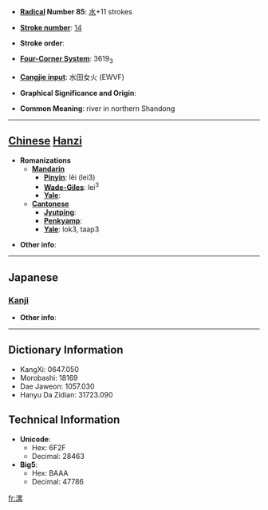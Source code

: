 * '''[[Wiktionary:Chinese radical index| Radical]] Number 85''': [[Wiktionary:Chinese radical index 水|水]]+11 strokes

* '''[[Wiktionary:Chinese total strokes index|Stroke number]]''': [[Wiktionary:Chinese total strokes index 14|14]]

* '''Stroke order''': 

* '''[[Wiktionary:Chinese four corner index|Four-Corner System]]''': 3619<sub>3</sub>

* '''[[Wiktionary:Chinese Cangjie index|Cangjie input]]''': 水田女火 (EWVF)

* '''Graphical Significance and Origin''': 

* '''Common Meaning''': river in northern Shandong

----

== [[Chinese]] [[Hanzi]] ==

* '''Romanizations'''
** '''[[Mandarin]]'''
*** '''[[Pinyin]]''': lěi (lei3)
*** '''[[Wade-Giles]]''': lei<sup>3</sup>
*** '''[[Yale]]''': 
** '''[[Cantonese]]'''
*** '''[[Jyutping]]''':
*** '''[[Penkyamp]]''': 
*** '''[[Yale]]''': lok3, taap3

* '''Other info''': 

----

==Japanese==
===[[Kanji]]===
{{kanji|on readings=[[とう]] (tō), [[るい]] (rui)|kun readings=}}

* '''Other info''':  

----

== Dictionary Information ==

* KangXi: 0647.050
* Morobashi: 18169
* Dae Jaweon: 1057.030
* Hanyu Da Zidian: 31723.090

== Technical Information ==

* '''Unicode''':
** Hex: 6F2F
** Decimal: 28463
* '''Big5''':
** Hex: BAAA
** Decimal: 47786

[[fr:漯]]